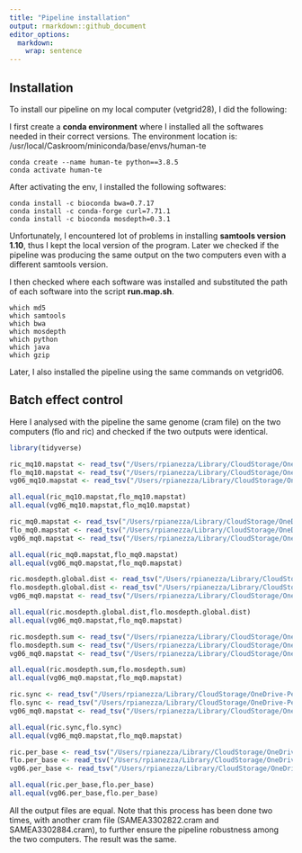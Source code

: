 ```yaml
---
title: "Pipeline installation"
output: rmarkdown::github_document
editor_options: 
  markdown: 
    wrap: sentence
---
```


## Installation

To install our pipeline on my local computer (vetgrid28), I did the following:

I first create a **conda environment** where I installed all the softwares needed in their correct versions.
The environment location is: /usr/local/Caskroom/miniconda/base/envs/human-te
```
conda create --name human-te python==3.8.5
conda activate human-te
```

After activating the env, I installed the following softwares:
```
conda install -c bioconda bwa=0.7.17
conda install -c conda-forge curl=7.71.1
conda install -c bioconda mosdepth=0.3.1
```
Unfortunately, I encountered lot of problems in installing **samtools version 1.10**, thus I kept the local version of the program. Later we checked if the pipeline was producing the same output on the two computers even with a different samtools version.

I then checked where each software was installed and substituted the path of each software into the script **run.map.sh**.
```
which md5
which samtools
which bwa
which mosdepth
which python
which java
which gzip
```

Later, I also installed the pipeline using the same commands on vetgrid06.

## Batch effect control

Here I analysed with the pipeline the same genome (cram file) on the two computers (flo and ric) and checked if the two outputs were identical.
```r
library(tidyverse)
```

```r
ric_mq10.mapstat <- read_tsv("/Users/rpianezza/Library/CloudStorage/OneDrive-Personal/PHD/test-2pc/ric/SAMEA3302884.mq10.mapstat")
flo_mq10.mapstat <- read_tsv("/Users/rpianezza/Library/CloudStorage/OneDrive-Personal/PHD/test-2pc/flo/SAMEA3302884.mq10.mapstat")
vg06_mq10.mapstat <- read_tsv("/Users/rpianezza/Library/CloudStorage/OneDrive-Personal/PHD/test-2pc/vg06/SAMEA3302884.mq10.mapstat")

all.equal(ric_mq10.mapstat,flo_mq10.mapstat)
all.equal(vg06_mq10.mapstat,flo_mq10.mapstat)
```

```r
ric_mq0.mapstat <- read_tsv("/Users/rpianezza/Library/CloudStorage/OneDrive-Personal/PHD/test-2pc/ric/SAMEA3302884.mq0.mapstat")
flo_mq0.mapstat <- read_tsv("/Users/rpianezza/Library/CloudStorage/OneDrive-Personal/PHD/test-2pc/flo/SAMEA3302884.mq0.mapstat")
vg06_mq0.mapstat <- read_tsv("/Users/rpianezza/Library/CloudStorage/OneDrive-Personal/PHD/test-2pc/vg06/SAMEA3302884.mq0.mapstat")

all.equal(ric_mq0.mapstat,flo_mq0.mapstat)
all.equal(vg06_mq0.mapstat,flo_mq0.mapstat)
```

```r
ric.mosdepth.global.dist <- read_tsv("/Users/rpianezza/Library/CloudStorage/OneDrive-Personal/PHD/test-2pc/ric/SAMEA3302884.mosdepth.global.dist.txt")
flo.mosdepth.global.dist <- read_tsv("/Users/rpianezza/Library/CloudStorage/OneDrive-Personal/PHD/test-2pc/flo/SAMEA3302884.mosdepth.global.dist.txt")
vg06_mq0.mapstat <- read_tsv("/Users/rpianezza/Library/CloudStorage/OneDrive-Personal/PHD/test-2pc/vg06/SAMEA3302884.mq0.mapstat")

all.equal(ric.mosdepth.global.dist,flo.mosdepth.global.dist)
all.equal(vg06_mq0.mapstat,flo_mq0.mapstat)
```

```r
ric.mosdepth.sum <- read_tsv("/Users/rpianezza/Library/CloudStorage/OneDrive-Personal/PHD/test-2pc/ric/SAMEA3302884.mosdepth.summary.txt")
flo.mosdepth.sum <- read_tsv("/Users/rpianezza/Library/CloudStorage/OneDrive-Personal/PHD/test-2pc/flo/SAMEA3302884.mosdepth.summary.txt")
vg06_mq0.mapstat <- read_tsv("/Users/rpianezza/Library/CloudStorage/OneDrive-Personal/PHD/test-2pc/vg06/SAMEA3302884.mq0.mapstat")

all.equal(ric.mosdepth.sum,flo.mosdepth.sum)
all.equal(vg06_mq0.mapstat,flo_mq0.mapstat)
```

```r
ric.sync <- read_tsv("/Users/rpianezza/Library/CloudStorage/OneDrive-Personal/PHD/test-2pc/ric/SAMEA3302884.mq10.sync.gz")
flo.sync <- read_tsv("/Users/rpianezza/Library/CloudStorage/OneDrive-Personal/PHD/test-2pc/flo/SAMEA3302884.mq10.sync.gz")
vg06_mq0.mapstat <- read_tsv("/Users/rpianezza/Library/CloudStorage/OneDrive-Personal/PHD/test-2pc/vg06/SAMEA3302884.mq0.mapstat")

all.equal(ric.sync,flo.sync)
all.equal(vg06_mq0.mapstat,flo_mq0.mapstat)
```


```r
ric.per_base <- read_tsv("/Users/rpianezza/Library/CloudStorage/OneDrive-Personal/PHD/test-2pc/ric/SAMEA3302884.per-base.bed.gz")
flo.per_base <- read_tsv("/Users/rpianezza/Library/CloudStorage/OneDrive-Personal/PHD/test-2pc/flo/SAMEA3302884.per-base.bed.gz")
vg06.per_base <- read_tsv("/Users/rpianezza/Library/CloudStorage/OneDrive-Personal/PHD/test-2pc/vg06/SAMEA3302884.per-base.bed.gz")

all.equal(ric.per_base,flo.per_base)
all.equal(vg06.per_base,flo.per_base)
```

All the output files are equal. Note that this process has been done two times, with another cram file (SAMEA3302822.cram and SAMEA3302884.cram), to further ensure the pipeline robustness among the two computers. The result was the same.


